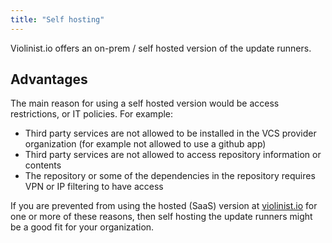 ```yaml
---
title: "Self hosting"
---
```


Violinist.io offers an on-prem / self hosted version of the update runners.

## Advantages

The main reason for using a self hosted version would be access restrictions, or IT policies. For example:

- Third party services are not allowed to be installed in the VCS provider organization (for example not allowed to use a github app)
- Third party services are not allowed to access repository information or contents
- The repository or some of the dependencies in the repository requires VPN or IP filtering to have access

If you are prevented from using the hosted (SaaS) version at [violinist.io](https://violinist.io) for one or more of these reasons, then self hosting the update runners might be a good fit for your organization.
